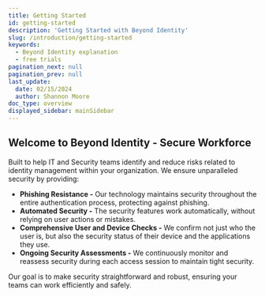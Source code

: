 ```yaml
---
title: Getting Started
id: getting-started
description: 'Getting Started with Beyond Identity'
slug: /introduction/getting-started
keywords:
  - Beyond Identity explanation
  - free trials
pagination_next: null
pagination_prev: null
last_update:
  date: 02/15/2024
  author: Shannon Moore
doc_type: overview
displayed_sidebar: mainSidebar
---
```


## Welcome to Beyond Identity - Secure Workforce
Built to help IT and Security teams identify and reduce risks related to identity management within your organization.
We ensure unparalleled security by providing:
- **Phishing Resistance -** Our technology maintains security throughout the entire authentication process, protecting against phishing.
- **Automated Security -** The security features work automatically, without relying on user actions or mistakes.
- **Comprehensive User and Device Checks -** We confirm not just who the user is, but also the security status of their device and the applications they use.
- **Ongoing Security Assessments -** We continuously monitor and reassess security during each access session to maintain tight security.

Our goal is to make security straightforward and robust, ensuring your teams can work efficiently and safely.
